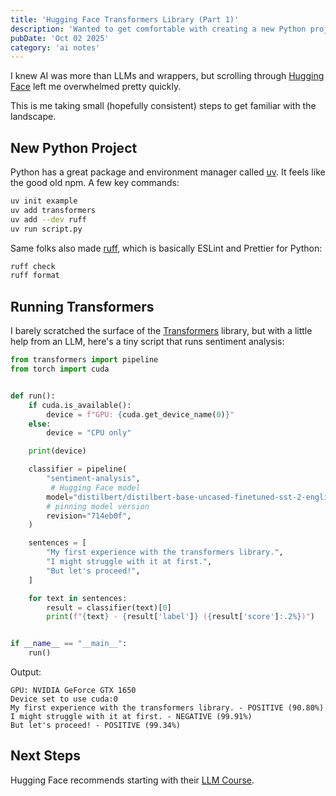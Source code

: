 ```yaml
---
title: 'Hugging Face Transformers Library (Part 1)'
description: 'Wanted to get comfortable with creating a new Python project. Ran the first Hugging Face model through their transformers library.'
pubDate: 'Oct 02 2025'
category: 'ai notes'
---
```


I knew AI was more than LLMs and wrappers,
but scrolling through [Hugging Face](https://huggingface.co/) left me overwhelmed pretty quickly.

This is me taking small (hopefully consistent) steps to get familiar with the landscape.

## New Python Project

Python has a great package and environment manager called [uv](https://docs.astral.sh/uv/).
It feels like the good old npm. A few key commands:

```sh
uv init example
uv add transformers
uv add --dev ruff
uv run script.py
```

Same folks also made [ruff](https://docs.astral.sh/ruff/), which is basically ESLint and Prettier for Python:

```sh
ruff check
ruff format
```

## Running Transformers

I barely scratched the surface of the [Transformers](https://huggingface.co/docs/transformers/en/index) library,
but with a little help from an LLM, here's a tiny script that runs sentiment analysis:

```py
from transformers import pipeline
from torch import cuda


def run():
    if cuda.is_available():
        device = f"GPU: {cuda.get_device_name(0)}"
    else:
        device = "CPU only"

    print(device)

    classifier = pipeline(
        "sentiment-analysis",
         # Hugging Face model
        model="distilbert/distilbert-base-uncased-finetuned-sst-2-english",
        # pinning model version
        revision="714eb0f",
    )

    sentences = [
        "My first experience with the transformers library.",
        "I might struggle with it at first.",
        "But let's proceed!",
    ]

    for text in sentences:
        result = classifier(text)[0]
        print(f"{text} - {result['label']} ({result['score']:.2%})")


if __name__ == "__main__":
    run()
```

Output:

```
GPU: NVIDIA GeForce GTX 1650
Device set to use cuda:0
My first experience with the transformers library. - POSITIVE (90.80%)
I might struggle with it at first. - NEGATIVE (99.91%)
But let's proceed! - POSITIVE (99.34%)
```

## Next Steps

Hugging Face recommends starting with their [LLM Course](https://huggingface.co/learn/llm-course/chapter0/1).